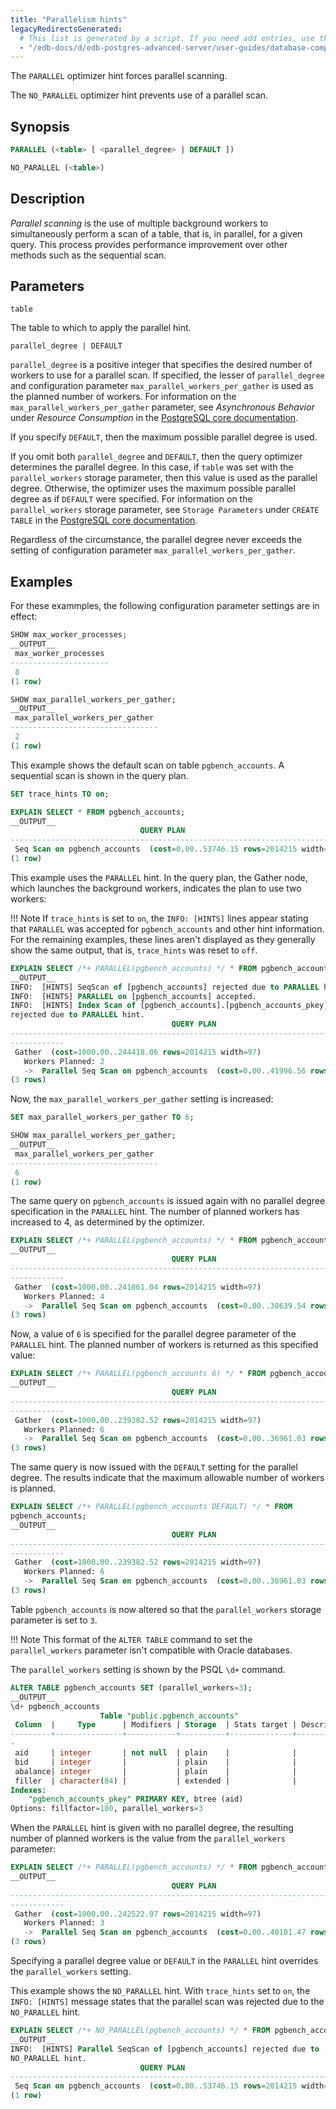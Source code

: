 ```yaml
---
title: "Parallelism hints"
legacyRedirectsGenerated:
  # This list is generated by a script. If you need add entries, use the `legacyRedirects` key.
  - "/edb-docs/d/edb-postgres-advanced-server/user-guides/database-compatibility-for-oracle-developers-guide/9.6/Database_Compatibility_for_Oracle_Developers_Guide_v9.6.1.044.html"
---
```


<div id="parallelism_hints" class="registered_link"></div>

The `PARALLEL` optimizer hint forces parallel scanning.

The `NO_PARALLEL` optimizer hint prevents use of a parallel scan.

## Synopsis

```sql
PARALLEL (<table> [ <parallel_degree> | DEFAULT ])

NO_PARALLEL (<table>)
```

## Description

*Parallel scanning* is the use of multiple background workers to simultaneously perform a scan of a table, that is, in parallel, for a given query. This process provides performance improvement over other methods such as the sequential scan.

## Parameters

`table`

  The table to which to apply the parallel hint.

`parallel_degree | DEFAULT`

  `parallel_degree` is a positive integer that specifies the desired number of workers to use for a parallel scan. If specified, the lesser of `parallel_degree` and configuration parameter `max_parallel_workers_per_gather` is used as the planned number of workers. For information on the `max_parallel_workers_per_gather` parameter, see *Asynchronous Behavior* under *Resource Consumption* in the [PostgreSQL core documentation](https://www.postgresql.org/docs/current/static/runtime-config-resource.html).

  If you specify `DEFAULT`, then the maximum possible parallel degree is used.

  If you omit both `parallel_degree` and `DEFAULT`, then the query optimizer determines the parallel degree. In this case, if `table` was set with the `parallel_workers` storage parameter, then this value is used as the parallel degree. Otherwise, the optimizer uses the maximum possible parallel degree as if `DEFAULT` were specified. For information on the `parallel_workers` storage parameter, see `Storage Parameters` under `CREATE TABLE` in the [PostgreSQL core documentation](https://www.postgresql.org/docs/current/static/sql-createtable.html).

  Regardless of the circumstance, the parallel degree never exceeds the setting of configuration parameter `max_parallel_workers_per_gather`.

## Examples

For these exammples, the following configuration parameter settings are in effect:

```sql
SHOW max_worker_processes;
__OUTPUT__
 max_worker_processes
----------------------
 8
(1 row)
```
```sql
SHOW max_parallel_workers_per_gather;
__OUTPUT__
 max_parallel_workers_per_gather
---------------------------------
 2
(1 row)
```

This example shows the default scan on table `pgbench_accounts`. A sequential scan is shown in the query plan.

```sql
SET trace_hints TO on;

EXPLAIN SELECT * FROM pgbench_accounts;
__OUTPUT__
                             QUERY PLAN
---------------------------------------------------------------------------
 Seq Scan on pgbench_accounts  (cost=0.00..53746.15 rows=2014215 width=97)
(1 row)
```

This example uses the `PARALLEL` hint. In the query plan, the Gather node, which launches the background workers, indicates the plan to use two workers:

!!! Note
    If `trace_hints` is set to `on`, the `INFO: [HINTS]` lines appear stating that `PARALLEL` was accepted for `pgbench_accounts` and other hint information. For the remaining examples, these lines aren't displayed as they generally show the same output, that is, `trace_hints` was reset to `off`.

```sql
EXPLAIN SELECT /*+ PARALLEL(pgbench_accounts) */ * FROM pgbench_accounts;
__OUTPUT__
INFO:  [HINTS] SeqScan of [pgbench_accounts] rejected due to PARALLEL hint.
INFO:  [HINTS] PARALLEL on [pgbench_accounts] accepted.
INFO:  [HINTS] Index Scan of [pgbench_accounts].[pgbench_accounts_pkey]
rejected due to PARALLEL hint.
                                    QUERY PLAN
-----------------------------------------------------------------------------
------------
 Gather  (cost=1000.00..244418.06 rows=2014215 width=97)
   Workers Planned: 2
   ->  Parallel Seq Scan on pgbench_accounts  (cost=0.00..41996.56 rows=839256 width=97)
(3 rows)
```

Now, the `max_parallel_workers_per_gather` setting is increased:

```sql
SET max_parallel_workers_per_gather TO 6;

SHOW max_parallel_workers_per_gather;
__OUTPUT__
 max_parallel_workers_per_gather
---------------------------------
 6
(1 row)
```

The same query on `pgbench_accounts` is issued again with no parallel degree specification in the `PARALLEL` hint. The number of planned workers has increased to 4, as determined by the optimizer.

```sql
EXPLAIN SELECT /*+ PARALLEL(pgbench_accounts) */ * FROM pgbench_accounts;
__OUTPUT__
                                    QUERY PLAN
-----------------------------------------------------------------------------
------------
 Gather  (cost=1000.00..241061.04 rows=2014215 width=97)
   Workers Planned: 4
   ->  Parallel Seq Scan on pgbench_accounts  (cost=0.00..38639.54 rows=503554 width=97)
(3 rows)
```

Now, a value of `6` is specified for the parallel degree parameter of the `PARALLEL` hint. The planned number of workers is returned as this specified value:

```sql
EXPLAIN SELECT /*+ PARALLEL(pgbench_accounts 6) */ * FROM pgbench_accounts;
__OUTPUT__
                                    QUERY PLAN
-----------------------------------------------------------------------------
------------
 Gather  (cost=1000.00..239382.52 rows=2014215 width=97)
   Workers Planned: 6
   ->  Parallel Seq Scan on pgbench_accounts  (cost=0.00..36961.03 rows=335702 width=97)
(3 rows)
```

The same query is now issued with the `DEFAULT` setting for the parallel degree. The results indicate that the maximum allowable number of workers is planned.

```sql
EXPLAIN SELECT /*+ PARALLEL(pgbench_accounts DEFAULT) */ * FROM
pgbench_accounts;
__OUTPUT__
                                    QUERY PLAN
-----------------------------------------------------------------------------
------------
 Gather  (cost=1000.00..239382.52 rows=2014215 width=97)
   Workers Planned: 6
   ->  Parallel Seq Scan on pgbench_accounts  (cost=0.00..36961.03 rows=335702 width=97)
(3 rows)
```

Table `pgbench_accounts` is now altered so that the `parallel_workers` storage parameter is set to `3`.

!!! Note
    This format of the `ALTER TABLE` command to set the `parallel_workers` parameter isn't compatible with Oracle databases.

The `parallel_workers` setting is shown by the PSQL `\d+` command.

```sql
ALTER TABLE pgbench_accounts SET (parallel_workers=3);
__OUTPUT__
\d+ pgbench_accounts
                    Table "public.pgbench_accounts"
 Column  |     Type      | Modifiers | Storage  | Stats target | Description
---------+---------------+-----------+----------+--------------+------------
-
 aid     | integer       | not null  | plain    |              |
 bid     | integer       |           | plain    |              |
 abalance| integer       |           | plain    |              |
 filler  | character(84) |           | extended |              |
Indexes:
    "pgbench_accounts_pkey" PRIMARY KEY, btree (aid)
Options: fillfactor=100, parallel_workers=3
```

When the `PARALLEL` hint is given with no parallel degree, the resulting number of planned workers is the value from the `parallel_workers` parameter:

```sql
EXPLAIN SELECT /*+ PARALLEL(pgbench_accounts) */ * FROM pgbench_accounts;
__OUTPUT__
                                    QUERY PLAN
-----------------------------------------------------------------------------
------------
 Gather  (cost=1000.00..242522.97 rows=2014215 width=97)
   Workers Planned: 3
   ->  Parallel Seq Scan on pgbench_accounts  (cost=0.00..40101.47 rows=649747 width=97)
(3 rows)
```

Specifying a parallel degree value or `DEFAULT` in the `PARALLEL` hint overrides the `parallel_workers` setting.

This example shows the `NO_PARALLEL` hint. With `trace_hints` set to `on`, the `INFO: [HINTS]` message states that the parallel scan was rejected due to the `NO_PARALLEL` hint.

```sql
EXPLAIN SELECT /*+ NO_PARALLEL(pgbench_accounts) */ * FROM pgbench_accounts;
__OUTPUT__
INFO:  [HINTS] Parallel SeqScan of [pgbench_accounts] rejected due to
NO_PARALLEL hint.
                             QUERY PLAN
---------------------------------------------------------------------------
 Seq Scan on pgbench_accounts  (cost=0.00..53746.15 rows=2014215 width=97)
(1 row)
```
